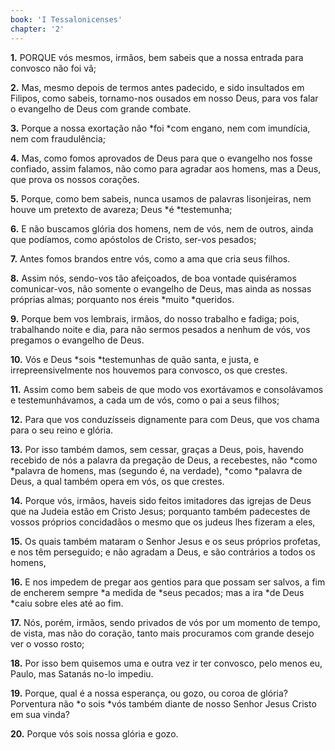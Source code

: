 ```yaml
---
book: 'I Tessalonicenses'
chapter: '2'
---
```


**1.** PORQUE vós mesmos, irmãos, bem sabeis que a nossa entrada para convosco não foi vã;

**2.** Mas, mesmo depois de termos antes padecido, e sido insultados em Filipos, como sabeis, tornamo-nos ousados em nosso Deus, para vos falar o evangelho de Deus com grande combate.

**3.** Porque a nossa exortação não *foi *com engano, nem com imundícia, nem com fraudulência;

**4.** Mas, como fomos aprovados de Deus para que o evangelho nos fosse confiado, assim falamos, não como para agradar aos homens, mas a Deus, que prova os nossos corações.

**5.** Porque, como bem sabeis, nunca usamos de palavras lisonjeiras, nem houve um pretexto de avareza; Deus *é *testemunha;

**6.** E não buscamos glória dos homens, nem de vós, nem de outros, ainda que podíamos, como apóstolos de Cristo, ser-vos pesados;

**7.** Antes fomos brandos entre vós, como a ama que cria seus filhos.

**8.** Assim nós, sendo-vos tão afeiçoados, de boa vontade quiséramos comunicar-vos, não somente o evangelho de Deus, mas ainda as nossas próprias almas; porquanto nos éreis *muito *queridos.

**9.** Porque bem vos lembrais, irmãos, do nosso trabalho e fadiga; pois, trabalhando noite e dia, para não sermos pesados a nenhum de vós, vos pregamos o evangelho de Deus.

**10.** Vós e Deus *sois *testemunhas de quão santa, e justa, e irrepreensivelmente nos houvemos para convosco, os que crestes.

**11.** Assim como bem sabeis de que modo vos exortávamos e consolávamos e testemunhávamos, a cada um de vós, como o pai a seus filhos;

**12.** Para que vos conduzísseis dignamente para com Deus, que vos chama para o seu reino e glória.

**13.** Por isso também damos, sem cessar, graças a Deus, pois, havendo recebido de nós a palavra da pregação de Deus, a recebestes, não *como *palavra de homens, mas (segundo é, na verdade), *como *palavra de Deus, a qual também opera em vós, os que crestes.

**14.** Porque vós, irmãos, haveis sido feitos imitadores das igrejas de Deus que na Judeia estão em Cristo Jesus; porquanto também padecestes de vossos próprios concidadãos o mesmo que os judeus lhes fizeram a eles,

**15.** Os quais também mataram o Senhor Jesus e os seus próprios profetas, e nos têm perseguido; e não agradam a Deus, e são contrários a todos os homens,

**16.** E nos impedem de pregar aos gentios para que possam ser salvos, a fim de encherem sempre *a medida de *seus pecados; mas a ira *de Deus *caiu sobre eles até ao fim.

**17.** Nós, porém, irmãos, sendo privados de vós por um momento de tempo, de vista, mas não do coração, tanto mais procuramos com grande desejo ver o vosso rosto;

**18.** Por isso bem quisemos uma e outra vez ir ter convosco, pelo menos eu, Paulo, mas Satanás no-lo impediu.

**19.** Porque, qual é a nossa esperança, ou gozo, ou coroa de glória? Porventura não *o sois *vós também diante de nosso Senhor Jesus Cristo em sua vinda?

**20.** Porque vós sois nossa glória e gozo.